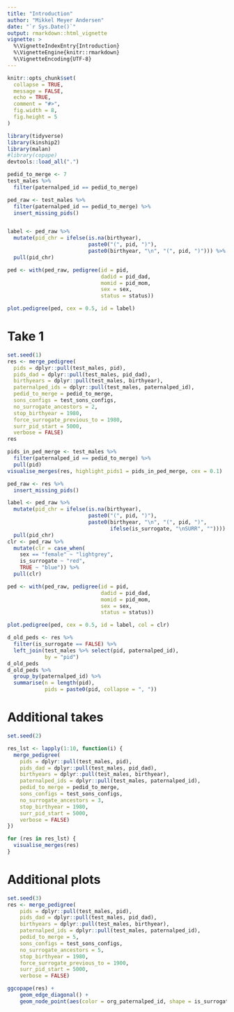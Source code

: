 ```yaml
---
title: "Introduction"
author: "Mikkel Meyer Andersen"
date: "`r Sys.Date()`"
output: rmarkdown::html_vignette
vignette: >
  %\VignetteIndexEntry{Introduction}
  %\VignetteEngine{knitr::rmarkdown}
  %\VignetteEncoding{UTF-8}
---
```


```r
knitr::opts_chunk$set(
  collapse = TRUE,
  message = FALSE,
  echo = TRUE,
  comment = "#>",
  fig.width = 8,
  fig.height = 5
)
```

```r
library(tidyverse)
library(kinship2)
library(malan)
#library(copape)
devtools::load_all(".")
```

```r
pedid_to_merge <- 7
test_males %>% 
  filter(paternalped_id == pedid_to_merge)
```

```r
ped_raw <- test_males %>% 
  filter(paternalped_id == pedid_to_merge) %>% 
  insert_missing_pids()


label <- ped_raw %>% 
  mutate(pid_chr = ifelse(is.na(birthyear), 
                          paste0("(", pid, ")"),
                          paste0(birthyear, "\n", "(", pid, ")"))) %>% 
  pull(pid_chr)

ped <- with(ped_raw, pedigree(id = pid, 
                              dadid = pid_dad, 
                              momid = pid_mom, 
                              sex = sex,
                              status = status))

plot.pedigree(ped, cex = 0.5, id = label)
```


# Take 1

```r
set.seed(1)
res <- merge_pedigree(
  pids = dplyr::pull(test_males, pid),
  pids_dad = dplyr::pull(test_males, pid_dad),  
  birthyears = dplyr::pull(test_males, birthyear), 
  paternalped_ids = dplyr::pull(test_males, paternalped_id),
  pedid_to_merge = pedid_to_merge,
  sons_configs = test_sons_configs,
  no_surrogate_ancestors = 2,
  stop_birthyear = 1980,
  force_surrogate_previous_to = 1980,
  surr_pid_start = 5000,
  verbose = FALSE)
res
```

```r
pids_in_ped_merge <- test_males %>% 
  filter(paternalped_id == pedid_to_merge) %>% 
  pull(pid)
visualise_merges(res, highlight_pids1 = pids_in_ped_merge, cex = 0.1)
```

```r
ped_raw <- res %>% 
  insert_missing_pids()

label <- ped_raw %>% 
  mutate(pid_chr = ifelse(is.na(birthyear), 
                          paste0("(", pid, ")"),
                          paste0(birthyear, "\n", "(", pid, ")",
                                 ifelse(is_surrogate, "\nSURR", "")))) %>% 
  pull(pid_chr)
clr <- ped_raw %>% 
  mutate(clr = case_when(
    sex == "female" ~ "lightgrey",
    is_surrogate ~ "red",
    TRUE ~ "blue")) %>% 
  pull(clr)

ped <- with(ped_raw, pedigree(id = pid, 
                              dadid = pid_dad, 
                              momid = pid_mom, 
                              sex = sex,
                              status = status))

plot.pedigree(ped, cex = 0.5, id = label, col = clr)
```

```r
d_old_peds <- res %>% 
  filter(is_surrogate == FALSE) %>% 
  left_join(test_males %>% select(pid, paternalped_id),
            by = "pid")
d_old_peds
d_old_peds %>% 
  group_by(paternalped_id) %>% 
  summarise(n = length(pid),
            pids = paste0(pid, collapse = ", "))
```


# Additional takes

```r
set.seed(2)

res_lst <- lapply(1:10, function(i) { 
  merge_pedigree(
    pids = dplyr::pull(test_males, pid),
    pids_dad = dplyr::pull(test_males, pid_dad),  
    birthyears = dplyr::pull(test_males, birthyear), 
    paternalped_ids = dplyr::pull(test_males, paternalped_id),
    pedid_to_merge = pedid_to_merge,
    sons_configs = test_sons_configs,
    no_surrogate_ancestors = 3,
    stop_birthyear = 1980,
    surr_pid_start = 5000,
    verbose = FALSE)
})
```

```r
for (res in res_lst) {
  visualise_merges(res)
}
```


# Additional plots

```r
set.seed(3)
res <- merge_pedigree(
    pids = dplyr::pull(test_males, pid),
    pids_dad = dplyr::pull(test_males, pid_dad),  
    birthyears = dplyr::pull(test_males, birthyear), 
    paternalped_ids = dplyr::pull(test_males, paternalped_id),
    pedid_to_merge = 5,
    sons_configs = test_sons_configs,
    no_surrogate_ancestors = 5,
    stop_birthyear = 1980,
    force_surrogate_previous_to = 1900,
    surr_pid_start = 5000,
    verbose = FALSE)

ggcopape(res) + 
    geom_edge_diagonal() +
    geom_node_point(aes(color = org_paternalped_id, shape = is_surrogate), size = 4) 
```
